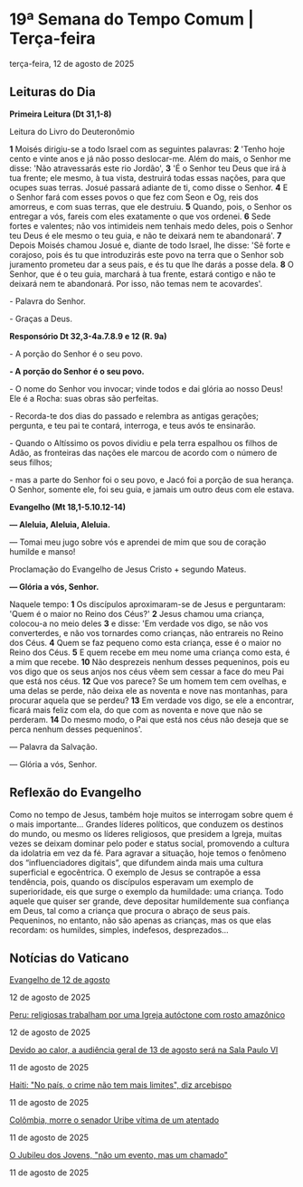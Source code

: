 
# 19ª Semana do Tempo Comum | Terça-feira

terça-feira, 12 de agosto de 2025

## Leituras do Dia

**Primeira Leitura (Dt 31,1-8)** 

Leitura do Livro do Deuteronômio

**1** Moisés dirigiu-se a todo Israel com as seguintes palavras: **2** 'Tenho hoje cento e vinte anos e já não posso deslocar-me. Além do mais, o Senhor me disse: 'Não atravessarás este rio Jordão', **3** 'É o Senhor teu Deus que irá à tua frente; ele mesmo, à tua vista, destruirá todas essas nações, para que ocupes suas terras. Josué passará adiante de ti, como disse o Senhor. **4** E o Senhor fará com esses povos o que fez com Seon e Og, reis dos amorreus, e com suas terras, que ele destruiu. **5** Quando, pois, o Senhor os entregar a vós, fareis com eles exatamente o que vos ordenei. **6** Sede fortes e valentes; não vos intimideis nem tenhais medo deles, pois o Senhor teu Deus é ele mesmo o teu guia, e não te deixará nem te abandonará'. **7** Depois Moisés chamou Josué e, diante de todo Israel, lhe disse: 'Sê forte e corajoso, pois és tu que introduzirás este povo na terra que o Senhor sob juramento prometeu dar a seus pais, e és tu que lhe darás a posse dela. **8** O Senhor, que é o teu guia, marchará à tua frente, estará contigo e não te deixará nem te abandonará. Por isso, não temas nem te acovardes'.

\- Palavra do Senhor.

\- Graças a Deus.

**Responsório Dt 32,3-4a.7.8.9 e 12 (R. 9a)** 

\- A porção do Senhor é o seu povo.

**\- A porção do Senhor é o seu povo.** 

\- O nome do Senhor vou invocar; vinde todos e dai glória ao nosso Deus! Ele é a Rocha: suas obras são perfeitas. 

\- Recorda-te dos dias do passado e relembra as antigas gerações; pergunta, e teu pai te contará, interroga, e teus avós te ensinarão. 

\- Quando o Altíssimo os povos dividiu e pela terra espalhou os filhos de Adão, as fronteiras das nações ele marcou de acordo com o número de seus filhos; 

\- mas a parte do Senhor foi o seu povo, e Jacó foi a porção de sua herança. O Senhor, somente ele, foi seu guia, e jamais um outro deus com ele estava. 

**Evangelho (Mt 18,1-5.10.12-14)** 

**— Aleluia, Aleluia, Aleluia.** 

— Tomai meu jugo sobre vós e aprendei de mim que sou de coração humilde e manso!

Proclamação do Evangelho de Jesus Cristo + segundo Mateus.

**— Glória a vós, Senhor.** 

Naquele tempo: **1** Os discípulos aproximaram-se de Jesus e perguntaram: 'Quem é o maior no Reino dos Céus?' **2** Jesus chamou uma criança, colocou-a no meio deles **3** e disse: 'Em verdade vos digo, se não vos converterdes, e não vos tornardes como crianças, não entrareis no Reino dos Céus. **4** Quem se faz pequeno como esta criança, esse é o maior no Reino dos Céus. **5** E quem recebe em meu nome uma criança como esta, é a mim que recebe. **10** Não desprezeis nenhum desses pequeninos, pois eu vos digo que os seus anjos nos céus vêem sem cessar a face do meu Pai que está nos céus. **12** Que vos parece? Se um homem tem cem ovelhas, e uma delas se perde, não deixa ele as noventa e nove nas montanhas, para procurar aquela que se perdeu? **13** Em verdade vos digo, se ele a encontrar, ficará mais feliz com ela, do que com as noventa e nove que não se perderam. **14** Do mesmo modo, o Pai que está nos céus não deseja que se perca nenhum desses pequeninos'.

 — Palavra da Salvação.

 — Glória a vós, Senhor.

## Reflexão do Evangelho

 Como no tempo de Jesus, também hoje muitos se interrogam sobre quem é o mais importante… Grandes líderes políticos, que conduzem os destinos do mundo, ou mesmo os líderes religiosos, que presidem a Igreja, muitas vezes se deixam dominar pelo poder e status social, promovendo a cultura da idolatria em vez da fé. Para agravar a situação, hoje temos o fenômeno dos “influenciadores digitais”, que difundem ainda mais uma cultura superficial e egocêntrica. O exemplo de Jesus se contrapõe a essa tendência, pois, quando os discípulos esperavam um exemplo de superioridade, eis que surge o exemplo da humildade: uma criança. Todo aquele que quiser ser grande, deve depositar humildemente sua confiança em Deus, tal como a criança que procura o abraço de seus pais. Pequeninos, no entanto, não são apenas as crianças, mas os que elas recordam: os humildes, simples, indefesos, desprezados…

## Notícias do Vaticano

[Evangelho de 12 de agosto](https://www.vaticannews.va/pt/igreja/news/2025-08/evangelho-12-agosto-2025-dom-mario-spaki.html) 

12 de agosto de 2025

[Peru: religiosas trabalham por uma Igreja autóctone com rosto amazônico](https://www.vaticannews.va/pt/igreja/news/2025-08/projeto-sisters-religiosas-amazonia-igreja-autoctone-cusco-peru.html) 

12 de agosto de 2025

[Devido ao calor, a audiência geral de 13 de agosto será na Sala Paulo VI](https://www.vaticannews.va/pt/papa/news/2025-08/devido-calor-audiencia-geral-13-agosto-sala-paulo-vi.html) 

11 de agosto de 2025

[Haiti: "No país, o crime não tem mais limites", diz arcebispo](https://www.vaticannews.va/pt/igreja/news/2025-08/haiti-crise-guerra-america-papa-leao-gangues-pobreza.html) 

11 de agosto de 2025

[Colômbia, morre o senador Uribe vítima de um atentado](https://www.vaticannews.va/pt/mundo/news/2025-08/colombia-morre-senador-uribe-vitima-atentado.html) 

11 de agosto de 2025

[O Jubileu dos Jovens, "não um evento, mas um chamado"](https://www.vaticannews.va/pt/igreja/news/2025-08/jubileu-jovens-apelo-roma-seul-tor-vergata.html) 

11 de agosto de 2025